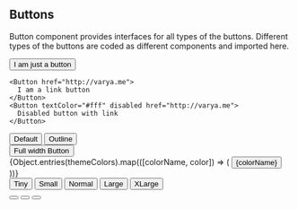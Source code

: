 

<Meta title="Button" />

## Buttons

Button component provides interfaces for all types of the buttons. Different types of the buttons are coded as different components and imported here.

<Canvas>
  <Story name="Default">
    <Button
      onClick={function () {
        alert("You clicked!");
      }}
    >
      I am just a button
    </Button>
    
    <Button href="http://varya.me">
      I am a link button
    </Button>
    <Button textColor="#fff" disabled href="http://varya.me">
      Disabled button with link
    </Button>
  </Story>
</Canvas>

<Canvas>
  <Story name="Style variants">
    <div>
      <Button>
        Default
      </Button>
      <Button isOutline>
        Outline
      </Button>
    </div>
    <div style={{marginTop: "20px"}}>
      <Button isStretched>
        Full width Button
      </Button>
    </div>
  </Story>
</Canvas>

<Canvas>
  <Story name="Colors">
    <div>
      {Object.entries(themeColors).map(([colorName, color]) => (
      <Button color={color} textColor={colorName !== "white" ? "#fff" : "#000"} style={{margin: "15px"}}>
        {colorName}
      </Button>
      ))}
    </div>
  </Story>
</Canvas>

<Canvas>
  <Story name="Sizes">
    <Button color={themeColors.primaryOrange100} textColor="#fff" size="0.60rem">
      Tiny
    </Button>
    <Button color={themeColors.primaryPurple100} textColor="#fff" size="0.785rem">
      Small
    </Button>
    <Button color={themeColors.secondaryPink100} textColor="#fff" size="1rem">
      Normal
    </Button>
    <Button color={themeColors.secondaryGreen100} textColor="#fff" size="1.5rem">
      Large
    </Button>
    <Button color={themeColors.secondaryBlack100} textColor="#fff" size="2.0rem">
      XLarge
    </Button>
  </Story>
</Canvas>

<Canvas>
  <Story name="Icon button">
    <div>
      <Button isIcon>
        <Icon name="heart" />
      </Button>
      <Button isIcon>
        <Icon name="arrowBack" />
      </Button>
      <Button isIcon>
        <Icon name="settings" />
      </Button>
    </div>
  </Story>
</Canvas>
